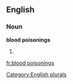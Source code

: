 
==English==

===Noun===
'''blood poisonings'''

# {{plural of|[[blood poisoning]]}}

[[Category:English plurals]]

[[fr:blood poisonings]]
